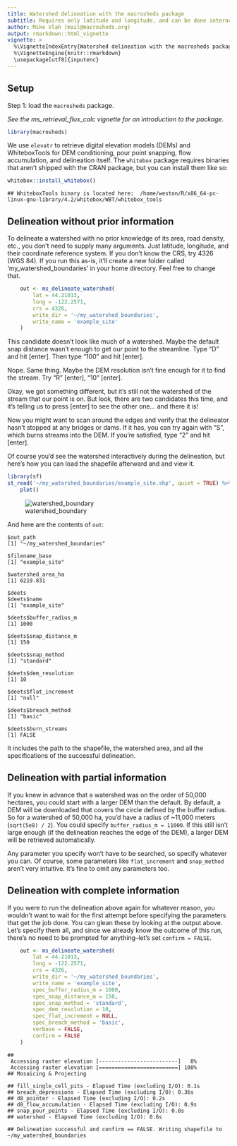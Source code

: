 ```yaml
---
title: Watershed delineation with the macrosheds package 
subtitle: Requires only latitude and longitude, and can be done interactively.
author: Mike Vlah (mail@macrosheds.org)
output: rmarkdown::html_vignette
vignette: >
  %\VignetteIndexEntry{Watershed delineation with the macrosheds package}
  %\VignetteEngine{knitr::rmarkdown}
  \usepackage[utf8]{inputenc}
---
```


## Setup

Step 1: load the `macrosheds` package.

_See the ms_retrieval_flux_calc vignette for an introduction to the package._


```r
library(macrosheds)
```

We use `elevatr` to retrieve digital elevation models (DEMs) and WhiteboxTools for
DEM conditioning, pour point snapping, flow accumulation, and delineation itself.
The `whitebox` package requires binaries that aren't shipped with the CRAN package,
but you can install them like so:


```r
whitebox::install_whitebox()
```

```
## WhiteboxTools binary is located here:  /home/weston/R/x86_64-pc-linux-gnu-library/4.2/whitebox/WBT/whitebox_tools
```

## Delineation without prior information

To delineate a watershed with no prior knowledge of its area, road density, etc.,
you don't need to supply many arguments. Just latitude, longitude, and their coordinate
reference system. If you don't know the CRS, try 4326 (WGS 84). If you run this as-is,
it'll create a new folder called 'my_watershed_boundaries' in your home directory. Feel
free to change that.


```r
    out <- ms_delineate_watershed(
        lat = 44.21013,
        long = -122.2571,
        crs = 4326,
        write_dir = '~/my_watershed_boundaries',
        write_name = 'example_site'
    )
```

This candidate doesn't look like much of a watershed. Maybe the default snap distance wasn't enough to get
our point to the streamline. Type "D" and hit [enter]. Then type "100" and hit [enter].

Nope. Same thing. Maybe the DEM resolution isn't fine enough for it to find the stream. Try "R" [enter], "10" [enter].

Okay, we got something different, but it's still not the watershed of the stream that our point is on. But look, there are
two candidates this time, and it's telling us to press [enter] to see the other one... and there it is!

Now you might want to scan around the edges and verify that the delineator hasn't stopped at any bridges or dams. If it
has, you can try again with "S", which burns streams into the DEM. If you're satisfied, type "2" and hit [enter].

Of course you'd see the watershed interactively during the delineation, but here's how you can load the
shapefile afterward and and view it.


```r
library(sf)
st_read('~/my_watershed_boundaries/example_site.shp', quiet = TRUE) %>% 
    plot()
```
![watershed_boundary](files/ms_watershed_delineation_files/figure-markdown_strict/output-1.png) 

And here are the contents of `out`:
```
$out_path
[1] "~/my_watershed_boundaries"

$filename_base
[1] "example_site"

$watershed_area_ha
[1] 6219.831

$deets
$deets$name
[1] "example_site"

$deets$buffer_radius_m
[1] 1000

$deets$snap_distance_m
[1] 150

$deets$snap_method
[1] "standard"

$deets$dem_resolution
[1] 10

$deets$flat_increment
[1] "null"

$deets$breach_method
[1] "basic"

$deets$burn_streams
[1] FALSE
```

It includes the path to the shapefile, the watershed area, and all the specifications of the
successful delineation.

## Delineation with partial information

If you knew in advance that a watershed was on the order of 50,000 hectares, you could
start with a larger DEM than the default. By default, a DEM will be downloaded that
covers the circle defined by the buffer radius. So for a watershed of 50,000 ha,
you'd have a radius of ~11,000 meters (`sqrt(5e8) / 2`). You could specify
`buffer_radius_m = 11000`. If this still isn't large enough (if the delineation
reaches the edge of the DEM), a larger DEM will be retrieved automatically.

Any parameter you specify won't have to be searched, so specify whatever you can.
Of course, some parameters like `flat_increment` and `snap_method` aren't very intuitive.
It's fine to omit any parameters too.

## Delineation with complete information

If you were to run the delineation above again for whatever reason, you wouldn't want to
wait for the first attempt before specifying the parameters that get the job done.
You can glean these by looking at the output above. Let's specify them all, and since
we already know the outcome of this
run, there's no need to be prompted for anything--let's set `confirm = FALSE`.


```r
    out <- ms_delineate_watershed(
        lat = 44.21013,
        long = -122.2571,
        crs = 4326,
        write_dir = '~/my_watershed_boundaries',
        write_name = 'example_site',
        spec_buffer_radius_m = 1000,
        spec_snap_distance_m = 150,
        spec_snap_method = 'standard',
        spec_dem_resolution = 10,
        spec_flat_increment = NULL,
        spec_breach_method = 'basic',
        verbose = FALSE,
        confirm = FALSE
    )
```

```
## 
 Accessing raster elevation [-------------------------]   0%
 Accessing raster elevation [=========================] 100%
## Mosaicing & Projecting
```

```
## fill_single_cell_pits - Elapsed Time (excluding I/O): 0.1s
## breach_depressions - Elapsed Time (excluding I/O): 0.36s
## d8_pointer - Elapsed Time (excluding I/O): 0.2s
## d8_flow_accumulation - Elapsed Time (excluding I/O): 0.9s
## snap_pour_points - Elapsed Time (excluding I/O): 0.0s
## watershed - Elapsed Time (excluding I/O): 0.6s
```

```
## Delineation successful and confirm == FALSE. Writing shapefile to ~/my_watershed_boundaries
```
